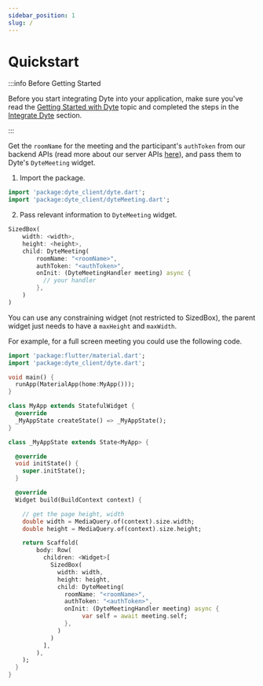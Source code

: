 ```yaml
---
sidebar_position: 1
slug: /
---
```


# Quickstart

:::info Before Getting Started

Before you start integrating Dyte into your application, make sure you've read
the [Getting Started with Dyte](/getting-started) topic and completed the steps
in the [Integrate Dyte](/getting-started#integrate-dyte) section.

:::

Get the `roomName` for the meeting and the participant's `authToken` from our
backend APIs (read more about our server APIs [here](/api/)), and pass them to
Dyte's `DyteMeeting` widget.

1. Import the package.

```dart
import 'package:dyte_client/dyte.dart';
import 'package:dyte_client/dyteMeeting.dart';
```

2. Pass relevant information to `DyteMeeting` widget.

```dart
SizedBox(
    width: <width>,
    height: <height>,
    child: DyteMeeting(
        roomName: "<roomName>",
        authToken: "<authToken>",
        onInit: (DyteMeetingHandler meeting) async {
          // your handler
        },
    )
)
```

You can use any constraining widget (not restricted to SizedBox), the parent
widget just needs to have a `maxHeight` and `maxWidth`.

For example, for a full screen meeting you could use the following code.

```dart
import 'package:flutter/material.dart';
import 'package:dyte_client/dyte.dart';

void main() {
  runApp(MaterialApp(home:MyApp()));
}

class MyApp extends StatefulWidget {
  @override
  _MyAppState createState() => _MyAppState();
}

class _MyAppState extends State<MyApp> {

  @override
  void initState() {
    super.initState();
  }

  @override
  Widget build(BuildContext context) {

    // get the page height, width
    double width = MediaQuery.of(context).size.width;
    double height = MediaQuery.of(context).size.height;

    return Scaffold(
        body: Row(
          children: <Widget>[
            SizedBox(
              width: width,
              height: height,
              child: DyteMeeting(
                roomName: "<roomName>",
                authToken: "<authToken>",
                onInit: (DyteMeetingHandler meeting) async {
                     var self = await meeting.self;
                },
              )
            )
          ],
        ),
    );
  }
}
```
